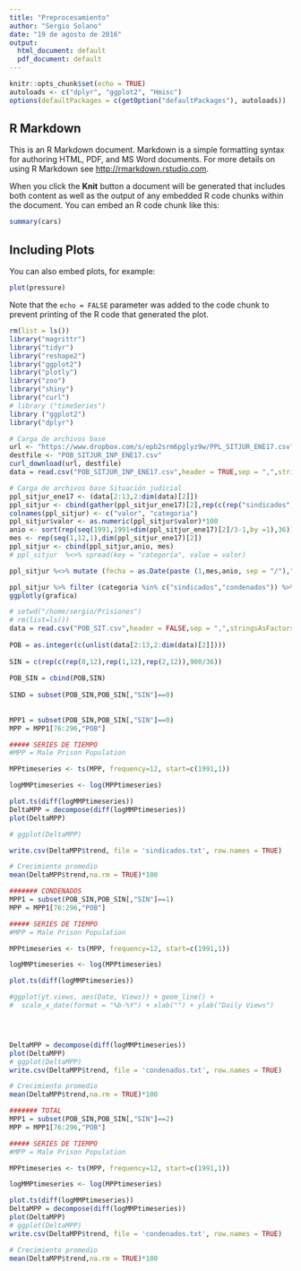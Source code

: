 ```yaml
---
title: "Preprocesamiento"
author: "Sergio Solano"
date: "19 de agosto de 2016"
output:
  html_document: default
  pdf_document: default
---
```


```r
knitr::opts_chunk$set(echo = TRUE)
autoloads <- c("dplyr", "ggplot2", "Hmisc")
options(defaultPackages = c(getOption("defaultPackages"), autoloads))
```

## R Markdown

This is an R Markdown document. Markdown is a simple formatting syntax for authoring HTML, PDF, and MS Word documents. For more details on using R Markdown see <http://rmarkdown.rstudio.com>.

When you click the **Knit** button a document will be generated that includes both content as well as the output of any embedded R code chunks within the document. You can embed an R code chunk like this:

```r
summary(cars)
```

## Including Plots

You can also embed plots, for example:

```r
plot(pressure)
```

Note that the `echo = FALSE` parameter was added to the code chunk to prevent printing of the R code that generated the plot.


```r
rm(list = ls())
library("magrittr")
library("tidyr")
library("reshape2")
library("ggplot2")
library("plotly")
library("zoo")
library("shiny")
library("curl")
# library ("timeSeries")
library ("ggplot2")
library("dplyr")

```

```r
# Carga de archivos base
url <- "https://www.dropbox.com/s/epb2srm6pglyz9w/PPL_SITJUR_ENE17.csv?dl=1"
destfile <- "POB_SITJUR_INP_ENE17.csv"
curl_download(url, destfile)
data = read.csv("POB_SITJUR_INP_ENE17.csv",header = TRUE,sep = ",",stringsAsFactors=FALSE)

```


```r

# Carga de archivos base Situación judicial
ppl_sitjur_ene17 <- (data[2:13,2:dim(data)[2]])
ppl_sitjur <- cbind(gather(ppl_sitjur_ene17)[2],rep(c(rep("sindicados",12), rep("condenados",12), rep("total",12)),dim(ppl_sitjur_ene17)[2]/3))
colnames(ppl_sitjur) <- c("valor", "categoria")
ppl_sitjur$valor <- as.numeric(ppl_sitjur$valor)*100
anio <- sort(rep(seq(1991,1991+dim(ppl_sitjur_ene17)[2]/3-1,by =1),36))
mes <- rep(seq(1,12,1),dim(ppl_sitjur_ene17)[2])
ppl_sitjur <- cbind(ppl_sitjur,anio, mes) 
# ppl_sitjur  %<>% spread(key = "categoria", value = valor) 

ppl_sitjur %<>% mutate (fecha = as.Date(paste (1,mes,anio, sep = "/"),"%d/%m/%Y")) 
```


```r

ppl_sitjur %>% filter (categoria %in% c("sindicados","condenados")) %>%  ggplot() + geom_bar(aes(x=fecha,y = valor, colour = categoria, fill = categoria),stat = "identity") -> grafica 
ggplotly(grafica)

```

```r
# setwd("/home/sergio/Prisiones") 
# rm(list=ls())
data = read.csv("POB_SIT.csv",header = FALSE,sep = ",",stringsAsFactors=FALSE)
 
POB = as.integer(c(unlist(data[2:13,2:dim(data)[2]])))
 
SIN = c(rep(c(rep(0,12),rep(1,12),rep(2,12)),900/36))
 
POB_SIN = cbind(POB,SIN)
 
SIND = subset(POB_SIN,POB_SIN[,"SIN"]==0)
 
 
MPP1 = subset(POB_SIN,POB_SIN[,"SIN"]==0)
MPP = MPP1[76:296,"POB"]

##### SERIES DE TIEMPO
#MPP = Male Prison Population

MPPtimeseries <- ts(MPP, frequency=12, start=c(1991,1))

logMMPtimeseries <- log(MPPtimeseries)

plot.ts(diff(logMMPtimeseries))
DeltaMPP = decompose(diff(logMMPtimeseries))
plot(DeltaMPP) 

# ggplot(DeltaMPP)

write.csv(DeltaMPP$trend, file = 'sindicados.txt', row.names = TRUE)

# Crecimiento promedio
mean(DeltaMPP$trend,na.rm = TRUE)*100

####### CONDENADOS 
MPP1 = subset(POB_SIN,POB_SIN[,"SIN"]==1)
MPP = MPP1[76:296,"POB"]

##### SERIES DE TIEMPO
#MPP = Male Prison Population

MPPtimeseries <- ts(MPP, frequency=12, start=c(1991,1))

logMMPtimeseries <- log(MPPtimeseries)

plot.ts(diff(logMMPtimeseries))

#ggplot(yt.views, aes(Date, Views)) + geom_line() +
#  scale_x_date(format = "%b-%Y") + xlab("") + ylab("Daily Views")




DeltaMPP = decompose(diff(logMMPtimeseries))
plot(DeltaMPP) 
# ggplot(DeltaMPP)
write.csv(DeltaMPP$trend, file = 'condenados.txt', row.names = TRUE)

# Crecimiento promedio
mean(DeltaMPP$trend,na.rm = TRUE)*100

####### TOTAL 
MPP1 = subset(POB_SIN,POB_SIN[,"SIN"]==2)
MPP = MPP1[76:296,"POB"]

##### SERIES DE TIEMPO
#MPP = Male Prison Population

MPPtimeseries <- ts(MPP, frequency=12, start=c(1991,1))

logMMPtimeseries <- log(MPPtimeseries)

plot.ts(diff(logMMPtimeseries))
DeltaMPP = decompose(diff(logMMPtimeseries))
plot(DeltaMPP) 
# ggplot(DeltaMPP)
write.csv(DeltaMPP$trend, file = 'condenados.txt', row.names = TRUE)

# Crecimiento promedio
mean(DeltaMPP$trend,na.rm = TRUE)*100


```

